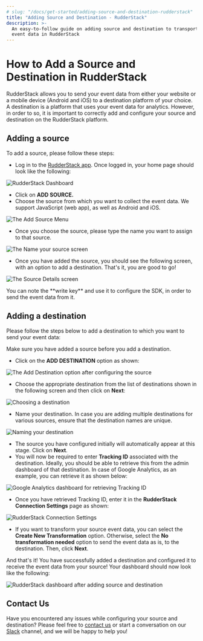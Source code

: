 ```yaml
---
# slug: "/docs/get-started/adding-source-and-destination-rudderstack"
title: "Adding Source and Destination - RudderStack"
description: >-
  An easy-to-follow guide on adding source and destination to transport your
  event data in RudderStack
---
```


# How to Add a Source and Destination in RudderStack

RudderStack allows you to send your event data from either your website or a mobile device \(Android and iOS\) to a destination platform of your choice. A destination is a platform that uses your event data for analytics. However, in order to so, it is important to correctly add and configure your source and destination on the RudderStack platform.

## Adding a source

To add a source, please follow these steps:

- Log in to the [RudderStack app](https://app.rudderlabs.com/login). Once logged in, your home page should look like the following:

![RudderStack Dashboard](../.gitbook/assets/source1.png)

- Click on **ADD SOURCE.**
- Choose the source from which you want to collect the event data. We support JavaScript \(web app\), as well as Android and iOS.

![The Add Source Menu](../.gitbook/assets/source2.png)

- Once you choose the source, please type the name you want to assign to that source.

![The Name your source screen](../.gitbook/assets/source3.png)

- Once you have added the source, you should see the following screen, with an option to add a destination. That's it, you are good to go!

![The Source Details screen](../.gitbook/assets/source4.png)

<div class="infoBlock">
You can note the **write key** and use it to configure the SDK, in order to send the event data from it.

</div>

## Adding a destination

Please follow the steps below to add a destination to which you want to send your event data:

<div class="infoBlock">
Make sure you have added a source before you add a destination.

</div>

- Click on the **ADD DESTINATION** option as shown:

![The Add Destination option after configuring the source](../.gitbook/assets/dest1.png)

- Choose the appropriate destination from the list of destinations shown in the following screen and then click on **Next**:

![Choosing a destination](../.gitbook/assets/dest2.png)

- Name your destination. In case you are adding multiple destinations for various sources, ensure that the destination names are unique.

![Naming your destination](../.gitbook/assets/dest3.png)

- The source you have configured initially will automatically appear at this stage. Click on **Next**.
- You will now be required to enter **Tracking ID** associated with the destination. Ideally, you should be able to retrieve this from the admin dashboard of that destination. In case of Google Analytics, as an example, you can retrieve it as shown below:

![Google Analytics dashboard for retrieving Tracking ID](../.gitbook/assets/dest5%20%281%29.png)

- Once you have retrieved Tracking ID, enter it in the **RudderStack Connection Settings** page as shown:

![RudderStack Connection Settings](../.gitbook/assets/dest6%20%281%29.png)

- If you want to transform your source event data, you can select the **Create New Transformation** option. Otherwise, select the **No transformation needed** option to send the event data as is, to the destination. Then, click **Next**.

And that's it! You have successfully added a destination and configured it to receive the event data from your source! Your dashboard should now look like the following:

![RudderStack dashboard after adding source and destination](../.gitbook/assets/dest8.png)

## Contact Us

Have you encountered any issues while configuring your source and destination? Please feel free to [contact us](mailto:%20docs@rudderstack.com) or start a conversation on our [Slack](https://resources.rudderstack.com/join-rudderstack-slack) channel, and we will be happy to help you!
